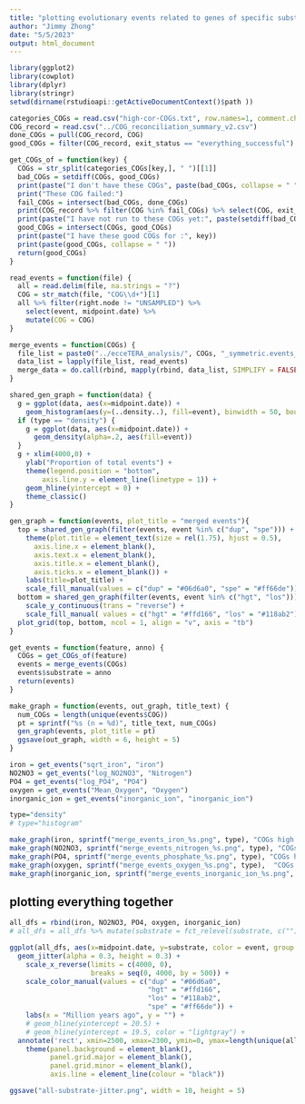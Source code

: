 ```yaml
---
title: "plotting evolutionary events related to genes of specific substrates"
author: "Jimmy Zhong"
date: "5/5/2023"
output: html_document
---
```


```r
library(ggplot2)
library(cowplot)
library(dplyr)
library(stringr)
setwd(dirname(rstudioapi::getActiveDocumentContext()$path ))

categories_COGs = read.csv("high-cor-COGs.txt", row.names=1, comment.char="#")
COG_record = read.csv("../COG_reconciliation_summary_v2.csv")
done_COGs = pull(COG_record, COG)
good_COGs = filter(COG_record, exit_status == "everything_successful") %>% pull(COG)
```

```r
get_COGs_of = function(key) {
  COGs = str_split(categories_COGs[key,], " ")[[1]]
  bad_COGs = setdiff(COGs, good_COGs)
  print(paste("I don't have these COGs", paste(bad_COGs, collapse = " ")))
  print("These COG failed:")
  fail_COGs = intersect(bad_COGs, done_COGs)
  print(COG_record %>% filter(COG %in% fail_COGs) %>% select(COG, exit_status) )
  print(paste("I have not run to these COGs yet:", paste(setdiff(bad_COGs, done_COGs), collapse = " ")))
  good_COGs = intersect(COGs, good_COGs)
  print(paste("I have these good COGs for :", key))
  print(paste(good_COGs, collapse = " "))
  return(good_COGs)
}

read_events = function(file) {
  all = read.delim(file, na.strings = "?")
  COG = str_match(file, "COG\\d+")[1]
  all %>% filter(right.node != "UNSAMPLED") %>%
    select(event, midpoint.date) %>%
    mutate(COG = COG)
}

merge_events = function(COGs) {
  file_list = paste0("../ecceTERA_analysis/", COGs, "_symmetric.events_event_dates.txt")
  data_list = lapply(file_list, read_events)
  merge_data = do.call(rbind, mapply(rbind, data_list, SIMPLIFY = FALSE))
}

shared_gen_graph = function(data) {
  g = ggplot(data, aes(x=midpoint.date)) +
    geom_histogram(aes(y=(..density..), fill=event), binwidth = 50, boundary = 0)
  if (type == "density") {
    g = ggplot(data, aes(x=midpoint.date)) +
      geom_density(alpha=.2, aes(fill=event))
  }
  g + xlim(4000,0) +
    ylab("Proportion of total events") +
    theme(legend.position = "bottom",
  		axis.line.y = element_line(linetype = 1)) + 
  	geom_hline(yintercept = 0) +
  	theme_classic()
}

gen_graph = function(events, plot_title = "merged events"){
  top = shared_gen_graph(filter(events, event %in% c("dup", "spe"))) +
    theme(plot.title = element_text(size = rel(1.75), hjust = 0.5),
      axis.line.x = element_blank(),
      axis.text.x = element_blank(),
      axis.title.x = element_blank(),
      axis.ticks.x = element_blank()) +
    labs(title=plot_title) + 
    scale_fill_manual(values = c("dup" = "#06d6a0", "spe" = "#ff66de"))
  bottom = shared_gen_graph(filter(events, event %in% c("hgt", "los"))) + 
    scale_y_continuous(trans = "reverse") + 
    scale_fill_manual( values = c("hgt" = "#ffd166", "los" = "#118ab2"))
  plot_grid(top, bottom, ncol = 1, align = "v", axis = "tb")
}

get_events = function(feature, anno) {
  COGs = get_COGs_of(feature)
  events = merge_events(COGs)
  events$substrate = anno
  return(events)
}

make_graph = function(events, out_graph, title_text) {
  num_COGs = length(unique(events$COG))
  pt = sprintf("%s (n = %d)", title_text, num_COGs)
  gen_graph(events, plot_title = pt)
  ggsave(out_graph, width = 6, height = 5)
}
```

```r
iron = get_events("sqrt_iron", "iron")
NO2NO3 = get_events("log_NO2NO3", "Nitrogen")
PO4 = get_events("log_PO4", "PO4")
oxygen = get_events("Mean_Oxygen", "Oxygen")
inorganic_ion = get_events("inorganic_ion", "inorganic_ion")

type="density"
# type="histogram"

make_graph(iron, sprintf("merge_events_iron_%s.png", type), "COGs high corr to iron")
make_graph(NO2NO3, sprintf("merge_events_nitrogen_%s.png", type), "COGs high corr to nitrogen")
make_graph(PO4, sprintf("merge_events_phosphate_%s.png", type), "COGs high corr to phosphate")
make_graph(oxygen, sprintf("merge_events_oxygen_%s.png", type),  "COGs high corr to oxygen")
make_graph(inorganic_ion, sprintf("merge_events_inorganic_ion_%s.png", type),  "inorganic ion COGs")
```

## plotting everything together
```r
all_dfs = rbind(iron, NO2NO3, PO4, oxygen, inorganic_ion)
# all_dfs = all_dfs %>% mutate(substrate = fct_relevel(substrate, c("")))

ggplot(all_dfs, aes(x=midpoint.date, y=substrate, color = event, group = substrate)) +
  geom_jitter(alpha = 0.3, height = 0.3) +
    scale_x_reverse(limits = c(4000, 0),
                    breaks = seq(0, 4000, by = 500)) +
    scale_color_manual(values = c("dup" = "#06d6a0",
                                  "hgt" = "#ffd166",
                                  "los" = "#118ab2",
                                  "spe" = "#ff66de")) +
    labs(x = "Million years ago", y = "") +
    # geom_hline(yintercept = 20.5) +
    # geom_hline(yintercept = 19.5, color = "lightgray") +
  annotate('rect', xmin=2500, xmax=2300, ymin=0, ymax=length(unique(all_dfs$substrate)) + 1, alpha=.3, fill='gray') +
    theme(panel.background = element_blank(),
          panel.grid.major = element_blank(), 
          panel.grid.minor = element_blank(),
          axis.line = element_line(colour = "black"))

ggsave("all-substrate-jitter.png", width = 10, height = 5)
```